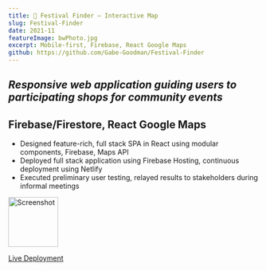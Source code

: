 ```yaml
---
title: 📍 Festival Finder – Interactive Map
slug: Festival-Finder
date: 2021-11
featureImage: bwPhoto.jpg
excerpt: Mobile-first, Firebase, React Google Maps
github: https://github.com/Gabe-Goodman/Festival-Finder
---
```


## _Responsive web application guiding users to participating shops for community events_

## Firebase/Firestore, React Google Maps

- Designed feature-rich, full stack SPA in React using modular components, Firebase, Maps API
- Deployed full stack application using Firebase Hosting, continuous deployment using Netlify
- Executed preliminary user testing, relayed results to stakeholders during informal meetings

<img alt="Screenshot" src="screenshot.png" height="100" />

[Live Deployment](https://komichinonoel.netlify.app/)
